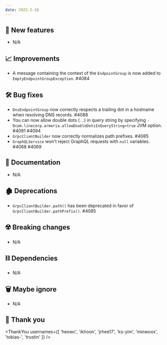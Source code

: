 ```yaml
---
date: 2022-2-18
---
```


## 🌟 New features

- N/A

## 📈 Improvements

- A message containing the context of the `EndpointGroup` is now added to `EmptyEndpointGroupException`. #4084

## 🛠️ Bug fixes

- `DnsEndpointGroup` now correctly respects a trailing dot in a hostname when resolving DNS records. #4088
- You can now allow double dots (`..`) in query string by specifying
  `-Dcom.linecorp.armeria.allowDoubleDotsInQueryString=true` JVM option. #4091 #4094
- `GrpcClientBuilder` now correctly normalizes path prefixes. #4085
- `GraphQLService` won't reject GraphQL requests with `null` variables. #4068 #4069

## 📃 Documentation

- N/A

## 🏚️ Deprecations

- `GrpcClientBuilder.path()` has been deprecated in favor of `GrpcClientBuilder.pathPrefix()`. #4085

## ☢️ Breaking changes

- N/A

## ⛓ Dependencies

- N/A

## 🗑 Maybe ignore

- N/A

## 🙇 Thank you

<ThankYou usernames={[
  'heowc',
  'ikhoon',
  'jrhee17',
  'ks-yim',
  'minwoox',
  'tobias-',
  'trustin'
]} />
